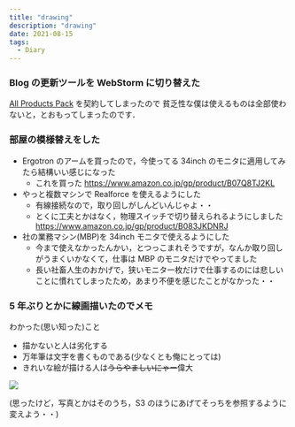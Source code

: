 ```yaml
---
title: "drawing"
description: "drawing"
date: 2021-08-15
tags:
  - Diary
---
```


### Blog の更新ツールを WebStorm に切り替えた

[All Products Pack](https://www.jetbrains.com/ja-jp/all/) を契約してしまったので
貧乏性な僕は使えるものは全部使わないと，とおもってしまったのです．

### 部屋の模様替えをした

* Ergotron のアームを買ったので，今使ってる 34inch のモニタに適用してみたら結構いい感じになった
  * これを買った
    https://www.amazon.co.jp/gp/product/B07Q8TJ2KL
* やっと複数マシンで Realforce を使えるようにした
  * 有線接続なので，取り回しがしんどいんじゃよ・・
  * とくに工夫とかはなく，物理スイッチで切り替えられるようにしました https://www.amazon.co.jp/gp/product/B083JKDNRJ
* 社の業務マシン(MBP)を 34inch モニタで使えるようにした
  * 今まで使えなかったんかい，とつっこまれそうですが，なんか取り回しがうまくいかなくて，仕事は MBP のモニタだけでやってました
  * 長い社畜人生のおかげで，狭いモニタ一枚だけで仕事するのには悲しいことに慣れてしまったため，あまり不便を感じたことがなかった・・


### 5 年ぶりとかに線画描いたのでメモ

わかった(思い知った)こと
* 描かないと人は劣化する
* 万年筆は文字を書くものである(少なくとも俺にとっては)
* きれいな絵が描ける人は~~うらやましいにゃー~~偉大

![](image.png)

(思ったけど，写真とかはそのうち，S3 のほうにあげてそっちを参照するように変えよう・・)
